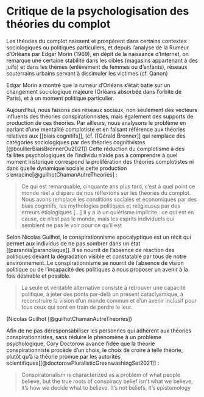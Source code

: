 # Critique de la psychologisation des théories du complot

Les théories du complot naissent et prospèrent dans certains contextes sociologiques ou politiques particuliers, et depuis l'analyse de la Rumeur d'Orléans par Edgar Morin (1969), en dépit de la naissance d'Internet, on remarque une certaine stabilité dans les cibles (magasins appartenant à des juifs) et dans les thèmes (enlèvement de femmes ou d'enfants), réseaux souterrains urbains servant à dissimuler les victimes (cf. Qanon)

Edgar Morin a montré que la rumeur d'Orléans s'était batie sur un changement sociologique majeure (Orléans absorbée dans l'orbite de Paris), et à un moment politique particulier. 

Aujourd'hui, nous faisons des réseaux sociaux, non seulement des vecteurs influents des théories conspirationnistes, mais également des supports de production de ces théories. 
Par ailleurs, nous analysons le problème en parlant d'une mentalité complotiste et en faisant référence aux théories relatives aux [[biais cognitifs]], (cf. [[Gérald Bronner]] qui remplace des catégories sociologiques par des théories cognitivistes [@boullierBiaisBronnerOu2021])
Cette réduction du complotisme à des faillites psychologiques de l'individu n'aide pas à comprendre à quel moment historique correspond la prolifération des théories complotistes ni dans quelle dynamique sociale cette production s'enracine[@guilhotChamanAutreTheories] : 

>Ce qui est remarquable, cinquante ans plus tard, c’est à quel point ce monde réel a disparu de nos réflexions sur les théories du complot. Nous avons remplacé les conditions sociales et économiques par des biais cognitifs, les mythologies politiques et religieuses par des erreurs étiologiques [...] Il y a là un quiétisme implicite : ce qui est en cause, ce n’est pas le monde, mais les esprits individuels qui semblent ne pas le voir pour ce qu’il est

Selon Nicolas Guilhot, le conspirationnisme apocalyptique est un récit qui permet aux individus de ne pas sombrer dans un état [[paranoïa|paranoïaque]]. Il se nourrit de l'absence de réaction des politiques devant la dégradation visible et constatable par tous de notre environnement. Le conspirationnisme se nourrit de l'absence de vision politique ou de l'incapacité des politiques à nous proposer un avenir à la fois désirable et possible. 

> La seule et véritable alternative consiste à retrouver une capacité politique, à jeter des ponts par-delà un présent cataclysmique, à reconstruire la vision d’un monde commun et d’un avenir inclusif pour tous ceux qui sont en train de perdre le leur.

(Nicolas Guilhot [@guilhotChamanAutreTheories])

Afin de ne pas déresponsabiliser les personnes qui adhèrent aux théories conspirationnistes, sans réduire le phénomène à un problème psychologique, Cory Doctorow avance l'idée que la théorie conspirationniste procède d'un choix, le choix de croire à telle théorie, plutôt qu'à la théorie promue par les autorités scientifiques[[@doctorowPluralisticGreenwashingSet2021]] : 

> Conspiratorialism is characterized as a problem of what people believe, but the true roots of conspiracy belief isn't what we believe, it's how we decide what to believe. It's not beliefs, it's epistemology